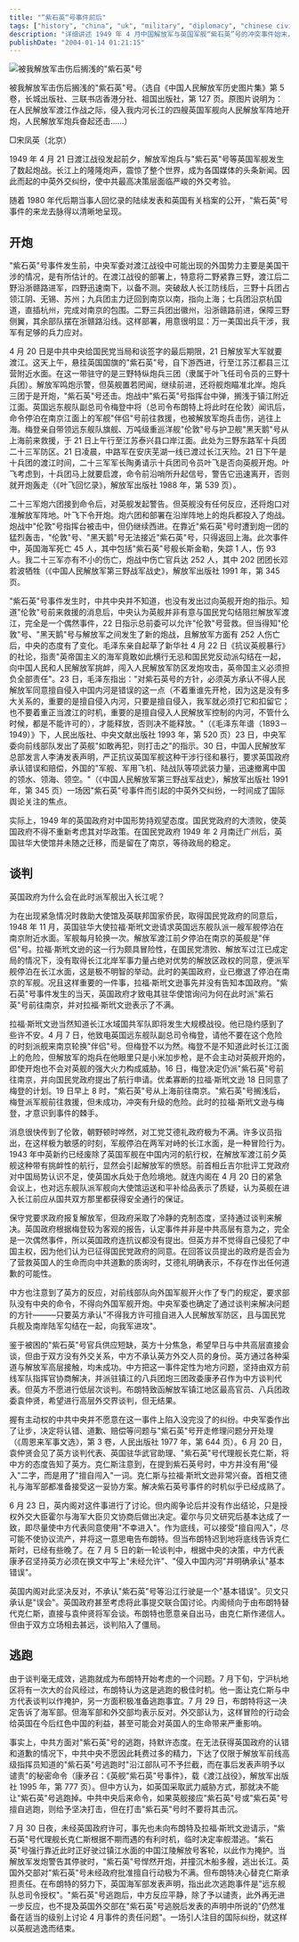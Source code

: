 ```yaml
---
title: "“紫石英“号事件前后"
tags: ["history", "china", "uk", "military", "diplomacy", "chinese civil war", "naval conflict", "pla", "1949", "amethyst incident"]
description: "详细讲述 1949 年 4 月中国解放军与英国军舰“紫石英”号的冲突事件始末，包括冲突背景、炮战经过、中英外交谈判以及“紫石英”号最终逃跑的全过程，揭示了新中国成立前夕中英关系的复杂面貌及双方的外交博弈。"
publishDate: "2004-01-14 01:21:15"
---
```


![被我解放军击伤后搁浅的"紫石英"号](http://blog.xdanger.com/archives/pics/20040114a.jpg)

被我解放军击伤后搁浅的"紫石英"号。（选自《中国人民解放军历史图片集》第 5 卷，长城出版社、三联书店香港分社、祖国出版社，第 127 页。原图片说明为：在人民解放军渡江作战之际，侵入我内河长江的四艘英国军舰向人民解放军阵地开炮，人民解放军炮兵奋起还击……）

□宋凤英（北京）

1949 年 4 月 21 日渡江战役发起前夕，解放军炮兵与"紫石英"号等英国军舰发生了数起炮战。长江上的隆隆炮声，震惊了整个世界，成为各国媒体的头条新闻。因此而起的中英外交纠纷，使中共最高决策层面临严峻的外交考验。

随着 1980 年代后期当事人回忆录的陆续发表和英国有关档案的公开，"紫石英"号事件的来龙去脉得以清晰地呈现。

## 开炮

"紫石英"号事件发生前，中央军委对渡江战役中可能出现的外国势力主要是美国干涉的情况，是有所估计的。在渡江战役的部署上，特意将二野紧靠三野，渡江后二野沿浙赣路进军，四野迅速南下，以备不测。突破敌人长江防线后，三野十兵团占领江阴、无锡、苏州；九兵团主力迂回到南京以南，指向上海；七兵团沿京杭国道，直插杭州，完成对南京的包围。二野三兵团出徽州，沿浙赣路前进，保障三野侧翼，其余部队摆在浙赣路沿线。这样部署，用意很明显：万一美国出兵干涉，我军有足够的兵力应对。

4 月 20 日是中共中央给国民党当局和谈签字的最后期限，21 日解放军大军就要渡江。这天上午，悬挂英国国旗的"紫石英"号，自下游西进，行至江苏江都县三江营附近水面。在这一带驻守的是三野特纵炮兵三团（隶属于叶飞任司令员的三野十兵团）。解放军鸣炮示警，但英舰置若罔闻，继续前进，还将舰炮瞄准北岸。炮兵三团于是开炮，"紫石英"号还击。炮战中"紫石英"号指挥台中弹，搁浅于镇江附近江面。英国远东舰队副总司令梅登中将（总司令布朗特上将此时在伦敦）闻讯后，命令停泊在南京江面上的军舰"伴侣"号前往救援，也被解放军炮兵击伤，逃往上海。梅登亲自带领远东舰队旗舰、万吨级重巡洋舰"伦敦"号与护卫舰"黑天鹅"号从上海前来救援，于 21 日上午行至江苏泰兴县口岸江面。此处为三野东路军十兵团二十三军防区。21 日凌晨，中路军在安庆芜湖一线已渡过长江天险。21 日下午是十兵团的渡江时间，二十三军军长陶勇请示十兵团司令员叶飞是否向英舰开炮。叶飞考虑到，十兵团马上就要启渡，命令前沿哨所升起信号，警告它迅速离开，否则就开炮轰走（《叶飞回忆录》，解放军出版社 1988 年，第 539 页）。

二十三军炮六团接到命令后，对英舰发起警告。但英舰没有任何反应，还将炮口对准解放军阵地。叶飞下令开炮。炮六团和部署在沿岸阵地上的炮兵都投入了炮战。炮战中"伦敦"号指挥台被击中，但仍继续西进。在靠近"紫石英"号时遭到炮一团的猛烈轰击，"伦敦"号、"黑天鹅"号无法接近"紫石英"号，只得返回上海。此次事件中，英国海军死亡 45 人，其中包括"紫石英"号舰长斯金勒，失踪 1 人，伤 93 人。我二十三军亦有不小的伤亡，炮战中伤亡官兵达 252 人，其中 202 团团长邓若波牺牲（《中国人民解放军第三野战军战史》，解放军出版社 1991 年，第 345 页。

"紫石英"号事件发生时，中共中央并不知道，也没有发出过向英舰开炮的指示。知道"伦敦"号前来救援的消息后，中央认为英舰并非有意与国民党勾结阻拦解放军渡江，完全是一个偶然事件，22 日指示总前委可以允许"伦敦"号营救。但当得知"伦敦"号、"黑天鹅"号与解放军之间发生了新的炮战，且解放军方面有 252 人伤亡后，中央的态度有了变化。毛泽东亲自起草了新华社 4 月 22 日《抗议英舰暴行》的社论，指责"英帝国主义的海军竟敢如此横行无忌和国民党反动派勾结在一起，向中国人民和人民解放军挑衅，闯入人民解放军防区发炮攻击，英帝国主义必须担负全部责任"。23 日，毛泽东指出："对紫石英号的方针，必须英方承认不得人民解放军同意擅自侵入中国内河是错误的这一点（不着重谁先开枪，因为这是没有多大关系的，重要的是擅自侵入内河，只要是擅自侵入，我军就必须打它和扣留它；也不要着重正当渡江的时机，重要的是擅自侵入人民解放军控制的内河，不管什么时候，都是不能许可的），才能释放，否则决不能释放。"（《毛泽东年谱（1893－1949）》下，人民出版社、中央文献出版社 1993 年，第 520 页）23 日，中央军委向前线部队发出了英舰"如敢再犯，则打击之"的指示。30 日，中国人民解放军总部发言人李涛发表声明，严正抗议英国军舰这种干涉行径和暴行，要求英国政府承认错误和赔偿，外国的"军舰、军用飞机、陆战队等项武装力量，迅速撤离中国的领水、领海、领空。"（《中国人民解放军第三野战军战史》，解放军出版社 1991 年，第 345 页）一场因"紫石英"号事件而引起的中英外交纠纷，一时间成了国际舆论关注的焦点。

实际上，1949 年的英国政府对中国形势持观望态度。国民党政府的大溃败，使英国政府不得不重新考虑其对华政策。在国民党政府 1949 年 2 月南迁广州后，英国驻华大使馆并未随之迁移，而是留在了南京，等待政局的稳定。

## 谈判

英国政府为什么会在此时派军舰出入长江呢？

为在出现紧急情况时救助大使馆及英联邦国家侨民，取得国民党政府的同意后，1948 年 11 月，英国驻华大使拉福·斯玳文逊请求英国远东舰队派一艘军舰停泊在南京附近水面。军舰每月轮换一次。解放军渡江前夕停泊在南京的英舰是"伴侣"号。拉福·斯玳文逊的这一行为颇具冒险性，在国民党溃败、解放军过江已成定局的情况下，没有取得长江北岸军事力量占绝对优势的解放区政权的同意，便派军舰停泊在长江水面，这是极不明智的举动。此时的美国政府，业已撤退了停泊在南京的军舰。况且这样重要的一件事，拉福·斯玳文逊事先并没有告知本国政府。"紫石英"号事件发生的当天，英国政府才致电其驻华使馆询问为何在此时派"紫石英"号前往南京，并对拉福·斯玳文逊表示了不满。

拉福·斯玳文逊当然知道长江水域国共军队即将发生大规模战役。他已隐约感到了些许不安。4 月 7 日，他致电英国远东舰队副总司令梅登，请他不要在这个危险的时刻派舰来南京轮换"伴侣"号。但梅登不以为然。梅登不是不知道此时长江江面上的危险，但解放军的炮兵在他眼里只是小米加步枪，是不会主动对英舰开炮的，即使开炮也不会对英舰的强大火力构成威胁。16 日，梅登决定仍派"紫石英"号前往南京，并向国民党政府提出了航行申请。优柔寡断的拉福·斯玳文逊 18 日同意了梅登的计划。19 日早上 8 时，"紫石英"号从上海前往南京。"紫石英"号搁浅后，梅登派军舰前往救援，但未成功，冲突有升级的危险。此时的拉福·斯玳文逊与梅登，才意识到事件的棘手。

消息很快传到了伦敦，朝野顿时哗然，对工党艾德礼政府极为不满。许多议员指出，在这样极为敏感的时刻，军舰停泊在两军对峙的长江水面，是一种冒险行为。1943 年中英新约已经废除了英国军舰在中国内河的航行权，在解放军渡江前夕英舰这种带有挑衅性的航行，显然会引起解放军的愤怒。前首相丘吉尔批评工党政府对中国局势认识不足，使英国水兵处于危险境地。就连内阁在 4 月 20 日的紧急会议上，也对远东舰队派军舰向大使馆运送和平补给品表示了质疑，认为英舰在进入长江前应从国共双方那里都获得安全通行的保证。

保守党要求政府报复解放军，但政府采取了冷静的克制态度，坚持通过谈判来解决。英国政府根据梅登较为客观的报告，认定事件并非是中共高层有意为之，完全是一次偶然事件，所以英国政府连抗议都没有提出。但英方并不觉得自己侵犯了中国主权，因为他们认为已征得国民党政府的同意。在回答议员提出的政府是否会为了营救英国人的生命而向中共道歉的质询时，艾德礼明确表示，不存在作出任何道歉的可能性。

中方也注意到了英方的反应，对前线部队向外国军舰开火作了专门的规定，要求部队没有中央的命令，不得向外国军舰开炮。中央军委也确定了通过谈判来解决问题的方针———只要英方承认"不得我方许可擅自进入人民解放军防区，且与国民党兵舰及南岸陆军勾结在一起，向我军进攻"。

鉴于被困的"紫石英"号官兵供应短缺，英方十分焦急，希望早日与中共高层直接会谈，但由于双方没有外交关系，中方不承认英方外交人员的身份。英方通过各种渠道与解放军高层接触，均未成功。中方把这一事件定性为地方问题，坚持由双方前线军队指挥官协商解决，并派驻镇江的八兵团炮三团政委康矛召作为中方谈判代表。但英方不愿进行低层次谈判。布朗特致函解放军镇江地区最高官员、八兵团政委袁仲贤，希望进行高层外交界谈判，但无结果。

握有主动权的中共中央并不愿意在这一事件上陷入没完没了的纠纷。中央军委作出了让步，决定将认错、道歉、赔偿等问题与"紫石英"号开走修理问题分开处理（《周恩来军事文选》，第 3 卷，人民出版社 1977 年，第 644 页）。6 月 20 日，袁仲贤会见了英方谈判代表、英国驻华武官助理、"紫石英"号代理舰长克仁斯，将中方的态度告知了英方。克仁斯注意到，在提到紫石英号时，中方并没有用"侵入"二字，而是用了"擅自闯入"一词。克仁斯与拉福·斯玳文逊非常兴奋。首相艾德礼与海军部都准备接受这一妥协方案。解决紫石英号事件的时机似乎已经成熟了。

6 月 23 日，英内阁对这件事进行了讨论。但内阁争论后并没有作出结论，只是授权外交大臣霍尔与海军大臣贝文协商后做出决定。霍尔与贝文研究后基本达成了一致，即尽量使中方代表同意使用"不幸进入"。作为底线，可以接受"擅自闯入"，尽可能不使协议流产，并将这一意思电告布朗特。但当布朗特迟到地将底线告诉克仁斯时，已经有些晚了。在 7 月 5 日的新一轮谈判中，根据中央的决策，中方代表康矛召坚持英方必须在换文中写上"未经允许"、"侵入中国内河"并明确承认"基本错误"。

英国内阁对此坚决反对，不承认"紫石英"号等沿江行驶是一个"基本错误"。贝文只承认是"误会"。英国政府甚至考虑将此事提交联合国讨论。内阁倾向于由布朗特替代克仁斯，直接与袁仲贤将军会谈。布朗特也愿意亲自出马，由克仁斯作递信人。但由于双方立场相去甚远，谈判陷入了僵局。

## 逃跑

由于谈判毫无成效，逃跑就成为布朗特开始考虑的一个问题。7 月下旬，宁沪杭地区将有一次大的台风经过，布朗特认为这是逃跑的极佳时机。他一面让克仁斯与中方代表谈判以作掩护，另一方面积极准备逃跑事宜。7 月 29 日，布朗特将这一决定告诉了海军部。但海军部和外交部均表示反对。外交部认为，这样冒险的行动会给英国在今后红色中国的利益，甚至可能会对英国人的生命带来严重影响。

事实上，中共方面对"紫石英"号的逃跑，持默许态度。在无法获得英国政府的认错和道歉的情况下，中共中央不愿因此耗费过多的精力，下达了仅限于解放军前线高级指挥员知道的"紫石英"号逃跑时"沿江部队可不予拦截，而在事后发表声明予以谴责"的秘密命令（康矛召：《英舰"紫石英"号事件》，载《渡江战役》，解放军出版社 1995 年，第 777 页）。但中方认为，如英国采取武力威胁方式，那就决不能让"紫石英"号逃跑掉。中共中央后来命令，如果英舰接应"紫石英"号或"紫石英"号擅自逃跑，则给予坚决打击，但在打击"紫石英"号时不要将其击沉。

7 月 30 日夜，未经英国政府许可，事先也未向布朗特及拉福·斯玳文逊请示，"紫石英"号代理舰长克仁斯根据不期而遇的有利时机，临时决定率舰潜逃。"紫石英"号强行靠近此时正好驶过镇江水面的中国江陵解放号客轮，以此作为掩护。当解放军发炮警告其停驶时，"紫石英"号悍然开炮，并撞沉木船多艘，逃出长江。英国外交部对"紫石英"号未经政府批准擅自行动极为不满。但布朗特决心替克仁斯承担责任。在布朗特的努力下，英国海军部发表声明，指出此次逃跑事件是"远东舰队总司令授权"。"紫石英"号逃跑后，中方反应平静，除了予以谴责，此外再无进一步反应，也不提及英国外交部在"紫石英"号逃脱后发表的声明中所说的"仍然准备在适当的级别上讨论 4 月事件的责任问题"。一场引人注目的国际纠纷，就这样以英舰逃逸而结束。
